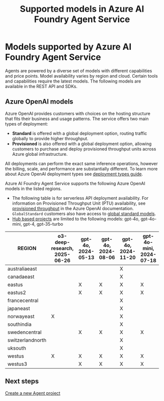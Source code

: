 ﻿---
title: "Supported models in Azure AI Foundry Agent Service"
description: Learn about the models you can use with Azure AI Foundry Agent Service.
---

# Models supported by Azure AI Foundry Agent Service

Agents are powered by a diverse set of models with different capabilities and price points. Model availability varies by region and cloud. Certain tools and capabilities require the latest models. The following models are available in the REST API and SDKs. 

## Azure OpenAI models

Azure OpenAI provides customers with choices on the hosting structure that fits their business and usage patterns. The service offers two main types of deployment: 

- **Standard** is offered with a global deployment option, routing traffic globally to provide higher throughput.
- **Provisioned** is also offered with a global deployment option, allowing customers to purchase and deploy provisioned throughput units across Azure global infrastructure.

All deployments can perform the exact same inference operations, however the billing, scale, and performance are substantially different. To learn more about Azure OpenAI deployment types see [deployment types guide](../../openai/how-to/deployment-types).

Azure AI Foundry Agent Service supports the following Azure OpenAI models in the listed regions.

* The following table is for serverless API deployment availability. For information on Provisioned Throughput Unit (PTU) availability, see [provisioned throughput](../../openai/concepts/provisioned-throughput) in the Azure OpenAI documentation. `GlobalStandard` customers also have access to [global standard models](../../openai/concepts/models.md#global-standard-model-availability). 
* [Hub based projects](../../what-is-azure-ai-foundry.md#project-types) are limited to the following models: gpt-4o, gpt-4o-mini, gpt-4, gpt-35-turbo

| REGION           | o3-deep-research, 2025-06-26 | gpt-4o, 2024-05-13 | gpt-4o, 2024-08-06 | gpt-4o, 2024-11-20 | gpt-4o-mini, 2024-07-18 | gpt-4, 0613 | gpt-4, turbo-2024-04-09 | gpt-4-32k, 0613 | gpt-35-turbo, 1106 | gpt-35-turbo, 0125 |
|------------------|------------------------------|--------------------|--------------------|--------------------|-------------------------|-------------|-------------------------|-----------------|--------------------|--------------------|
| australiaeast    |                              |                    |                    | X                  |                         | X           |                         | X               | X                  | X                  |  
| canadaeast       |                              |                    |                    | X                  |                         | X           |                         | X               | X                  | X                  |  
| eastus           |                              | X                  | X                  | X                  | X                       | X           | X                       |                 |                    | X                  |
| eastus2          |                              | X                  | X                  | X                  | X                       | X           | X                       |                 |                    | X                  |
| francecentral    |                              |                    |                    | X                  |                         | X           |                         | X               | X                  | X                  |
| japaneast        |                              |                    |                    | X                  |                         |             |                         |                 |                    | X                  |
| norwayeast       | X                            |                    |                    | X                  |                         |             |                         |                 |                    |                    |  
| southindia       |                              |                    |                    | X                  |                         |             |                         |                 | X                  |                    |  
| swedencentral    |                              | X                  | X                  | X                  | X                       | X           | X                       | X               | X                  | X                  |  
| switzerlandnorth |                              |                    |                    | X                  |                         | X           |                         | X               |                    | X                  |  
| uksouth          |                              |                    |                    | X                  |                         |             |                         |                 | X                  | X                  |  
| westus           | X                            | X                  | X                  | X                  | X                       |             | X                       |                 | X                  |                    |
| westus3          |                              | X                  | X                  | X                  | X                       |             | X                       |                 |                    |                    |


## Next steps

[Create a new Agent project](../quickstart)
